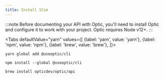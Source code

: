 ```yaml
---
title: Install Slim
---
```



:::note
Before documenting your API with Optic, you'll need to install Optic and configure it to work with your project. Optic requires Node v12+.
:::

<Tabs
  defaultValue="yarn"
  values={[
    {label: 'yarn', value: 'yarn'},
    {label: 'npm', value: 'npm'},
    {label: 'brew', value: 'brew'},
  ]}>

<TabItem value="yarn">

```
yarn global add @useoptic/cli
```

</TabItem>

<TabItem value="npm">

```
npm install --global @useoptic/cli
```

</TabItem>

<TabItem value="brew">

```
brew install opticdev/optic/api
```

</TabItem>

</Tabs>

<GetHelp/>
